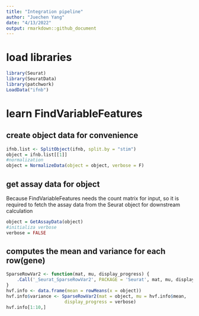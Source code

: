 ```yaml
---
title: "Integration pipeline"
author: "Juechen Yang"
date: "4/13/2022"
output: rmarkdown::github_document
---
```


# load libraries
```r
library(Seurat)
library(SeuratData)
library(patchwork)
LoadData("ifnb")
```

# learn FindVariableFeatures

## create object data for convenience
```r
ifnb.list <- SplitObject(ifnb, split.by = "stim")
object = ifnb.list[[1]]
#normalization
object = NormalizeData(object = object, verbose = F)
```

## get assay data for object

Because FindVariableFeatures needs the count matrix for input, so it is required to fetch the assay data from the Seurat object for downstream calculation

```r
object = GetAssayData(object)
#initializa verbose
verbose = FALSE
```

## computes the mean and variance for each row(gene)

```r
SparseRowVar2 <- function(mat, mu, display_progress) {
    .Call('_Seurat_SparseRowVar2', PACKAGE = 'Seurat', mat, mu, display_progress)
}
hvf.info <- data.frame(mean = rowMeans(x = object))
hvf.info$variance <- SparseRowVar2(mat = object, mu = hvf.info$mean, 
                      display_progress = verbose)
hvf.info[1:10,]
```



